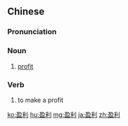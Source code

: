 ==Chinese==
{{zh-forms}}

===Pronunciation===
{{zh-pron
|m=yínglì
|c=jing4 lei6
|mn=êng-lī
|ma=y
|cat=n,v
}}

===Noun===
{{zh-noun}}

# [[profit]]

===Verb===
{{zh-verb}}

# to make a profit

[[ko:盈利]]
[[hu:盈利]]
[[mg:盈利]]
[[ja:盈利]]
[[zh:盈利]]